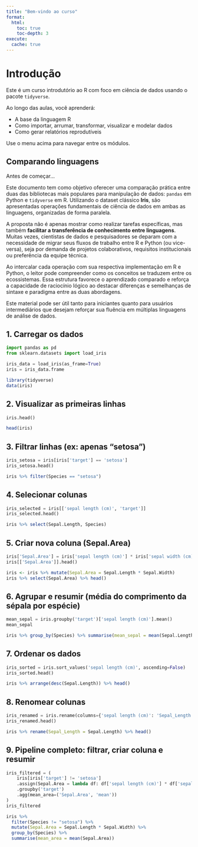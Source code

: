 ```yaml
---
title: "Bem-vindo ao curso"
format:
  html:
    toc: true
    toc-depth: 3
execute:
  cache: true
---
```


# Introdução

Este é um curso introdutório ao R com foco em ciência de dados usando o pacote `tidyverse`.

Ao longo das aulas, você aprenderá:

- A base da linguagem R
- Como importar, arrumar, transformar, visualizar e modelar dados
- Como gerar relatórios reprodutíveis

Use o menu acima para navegar entre os módulos.

## Comparando linguagens

Antes de começar... 

Este documento tem como objetivo oferecer uma comparação prática entre duas das bibliotecas mais populares para manipulação de dados: `pandas` em Python e `tidyverse` em R. Utilizando o dataset clássico **Iris**, são apresentadas operações fundamentais de ciência de dados em ambas as linguagens, organizadas de forma paralela.

A proposta não é apenas mostrar como realizar tarefas específicas, mas também **facilitar a transferência de conhecimento entre linguagens**. Muitas vezes, cientistas de dados e pesquisadores se deparam com a necessidade de migrar seus fluxos de trabalho entre R e Python (ou vice-versa), seja por demanda de projetos colaborativos, requisitos institucionais ou preferência da equipe técnica.

Ao intercalar cada operação com sua respectiva implementação em R e Python, o leitor pode compreender como os conceitos se traduzem entre os ecossistemas. Essa estrutura favorece o aprendizado comparado e reforça a capacidade de raciocínio lógico ao destacar diferenças e semelhanças de sintaxe e paradigma entre as duas abordagens.

Este material pode ser útil tanto para iniciantes quanto para usuários intermediários que desejam reforçar sua fluência em múltiplas linguagens de análise de dados.

## 1. Carregar os dados

```python
import pandas as pd
from sklearn.datasets import load_iris

iris_data = load_iris(as_frame=True)
iris = iris_data.frame
```

```r
library(tidyverse)
data(iris)
```

## 2. Visualizar as primeiras linhas

```python
iris.head()
```

```r
head(iris)
```

## 3. Filtrar linhas (ex: apenas "setosa")

```python
iris_setosa = iris[iris['target'] == 'setosa']
iris_setosa.head()
```

```r
iris %>% filter(Species == "setosa")
```

## 4. Selecionar colunas

```python
iris_selected = iris[['sepal length (cm)', 'target']]
iris_selected.head()
```

```r
iris %>% select(Sepal.Length, Species)
```

## 5. Criar nova coluna (Sepal.Area)

```python
iris['Sepal.Area'] = iris['sepal length (cm)'] * iris['sepal width (cm)']
iris[['Sepal.Area']].head()
```

```r
iris <- iris %>% mutate(Sepal.Area = Sepal.Length * Sepal.Width)
iris %>% select(Sepal.Area) %>% head()
```

## 6. Agrupar e resumir (média do comprimento da sépala por espécie)

```python
mean_sepal = iris.groupby('target')['sepal length (cm)'].mean()
mean_sepal
```

```r
iris %>% group_by(Species) %>% summarise(mean_sepal = mean(Sepal.Length))
```

## 7. Ordenar os dados

```python
iris_sorted = iris.sort_values('sepal length (cm)', ascending=False)
iris_sorted.head()
```

```r
iris %>% arrange(desc(Sepal.Length)) %>% head()
```

## 8. Renomear colunas

```python
iris_renamed = iris.rename(columns={'sepal length (cm)': 'Sepal_Length'})
iris_renamed.head()
```

```r
iris %>% rename(Sepal_Length = Sepal.Length) %>% head()
```

## 9. Pipeline completo: filtrar, criar coluna e resumir

```python
iris_filtered = (
    iris[iris['target'] != 'setosa']
    .assign(Sepal.Area = lambda df: df['sepal length (cm)'] * df['sepal width (cm)'])
    .groupby('target')
    .agg(mean_area=('Sepal.Area', 'mean'))
)
iris_filtered
```

```r
iris %>%
  filter(Species != "setosa") %>%
  mutate(Sepal.Area = Sepal.Length * Sepal.Width) %>%
  group_by(Species) %>%
  summarise(mean_area = mean(Sepal.Area))
```